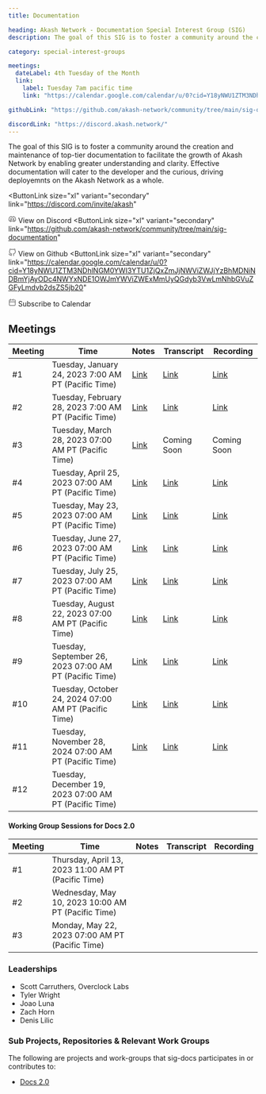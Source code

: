 ```yaml
---
title: Documentation

heading: Akash Network - Documentation Special Interest Group (SIG)
description: The goal of this SIG is to foster a community around the creation and maintenance of top-tier documentation to facilitate the growth of Akash Network.

category: special-interest-groups

meetings:
  dateLabel: 4th Tuesday of the Month
  link:
    label: Tuesday 7am pacific time
    link: "https://calendar.google.com/calendar/u/0?cid=Y18yNWU1ZTM3NDhlNGM0YWI3YTU1ZjQxZmJjNWViZWJjYzBhMDNiNDBmYjAyODc4NWYxNDE1OWJmYWViZWExMmUyQGdyb3VwLmNhbGVuZGFyLmdvb2dsZS5jb20"

githubLink: "https://github.com/akash-network/community/tree/main/sig-documentation"

discordLink: "https://discord.akash.network/"
---
```


The goal of this SIG is to foster a community around the creation and maintenance of top-tier documentation to facilitate the growth of Akash Network by enabling greater understanding and clarity. Effective documentation will cater to the developer and the curious, driving deployemnts on the Akash Network as a whole.

<div class="flex flex-col lg:flex-row lg:items-center gap-6"  >


<ButtonLink 
  size="xl"
  variant="secondary"
  link="https://discord.com/invite/akash"
>
<svg class="mr-1"   width="16" height="16" viewBox="0 0 16 16" fill="none" xmlns="http://www.w3.org/2000/svg"><path d="M3.66406 10.666C6.9974 12.3327 8.9974 12.3327 12.3307 10.666" stroke="#808080" stroke-width="1.5" stroke-linecap="round" stroke-linejoin="round"/><path d="M10.3333 11.666L11 12.9993C11 12.9993 13.7809 12.1138 14.6667 10.666C14.6667 9.99935 15.0201 5.23494 12.6667 3.66602C11.6667 2.99935 10 2.66602 10 2.66602L9.33333 3.99935H8" stroke="#808080" stroke-width="1.5" stroke-linecap="round" stroke-linejoin="round"/><path d="M5.68229 11.666L5.01563 12.9993C5.01563 12.9993 2.23474 12.1138 1.34896 10.666C1.34896 9.99935 0.995565 5.23494 3.34896 3.66602C4.34896 2.99935 6.01563 2.66602 6.01563 2.66602L6.68229 3.99935H8.01562" stroke="#808080" stroke-width="1.5" stroke-linecap="round" stroke-linejoin="round"/><path d="M5.66406 9.33268C5.11178 9.33268 4.66406 8.73573 4.66406 7.99935C4.66406 7.26297 5.11178 6.66602 5.66406 6.66602C6.21635 6.66602 6.66406 7.26297 6.66406 7.99935C6.66406 8.73573 6.21635 9.33268 5.66406 9.33268Z" stroke="#808080" stroke-width="1.5" stroke-linecap="round" stroke-linejoin="round"/><path d="M10.3359 9.33268C9.78365 9.33268 9.33594 8.73573 9.33594 7.99935C9.33594 7.26297 9.78365 6.66602 10.3359 6.66602C10.8882 6.66602 11.3359 7.26297 11.3359 7.99935C11.3359 8.73573 10.8882 9.33268 10.3359 9.33268Z" stroke="#808080" stroke-width="1.5" stroke-linecap="round" stroke-linejoin="round"/>
</svg>
View on Discord
</ButtonLink>
<ButtonLink 
  size="xl"
  variant="secondary"
  link="https://github.com/akash-network/community/tree/main/sig-documentation"
>
<svg  class="mr-1" width="16" height="16" viewBox="0 0 16 16" fill="none" xmlns="http://www.w3.org/2000/svg"><g clip-path="url(#clip0_2201_20876)"><path d="M10.6693 14.6852V12.7718C10.6943 12.454 10.6514 12.1344 10.5433 11.8344C10.4353 11.5344 10.2646 11.2608 10.0427 11.0318C12.136 10.7985 14.336 10.0052 14.336 6.36518C14.3358 5.4344 13.9778 4.53931 13.336 3.86518C13.6399 3.05085 13.6184 2.15075 13.276 1.35185C13.276 1.35185 12.4893 1.11851 10.6693 2.33851C9.14133 1.92439 7.53065 1.92439 6.00266 2.33851C4.18266 1.11851 3.39599 1.35185 3.39599 1.35185C3.05357 2.15075 3.03208 3.05085 3.33599 3.86518C2.68941 4.54431 2.331 5.44749 2.33599 6.38518C2.33599 9.99851 4.53599 10.7918 6.62932 11.0518C6.40999 11.2785 6.24083 11.5488 6.13286 11.8451C6.02489 12.1415 5.98053 12.4572 6.00266 12.7718V14.6852" stroke="#808080" stroke-width="1.5" stroke-linecap="round" stroke-linejoin="round"/><path d="M6.0026 13.3516C4.0026 14.0004 2.33594 13.3516 1.33594 11.3516" stroke="#808080" stroke-width="1.5" stroke-linecap="round" stroke-linejoin="round"/></g><defs><clipPath id="clip0_2201_20876"><rect width="16" height="16" fill="white"/></clipPath></defs></svg>
View on Github
</ButtonLink>
<ButtonLink 
  size="xl"
  variant="secondary"
  link="https://calendar.google.com/calendar/u/0?cid=Y18yNWU1ZTM3NDhlNGM0YWI3YTU1ZjQxZmJjNWViZWJjYzBhMDNiNDBmYjAyODc4NWYxNDE1OWJmYWViZWExMmUyQGdyb3VwLmNhbGVuZGFyLmdvb2dsZS5jb20"
>
<svg  class="mr-1"  width="16" height="16" viewBox="0 0 16 16" fill="none" xmlns="http://www.w3.org/2000/svg"><path d="M10 2.66732V1.33398M10 2.66732V4.00065M10 2.66732H7M2 6.66732V12.6673C2 13.4037 2.59695 14.0007 3.33333 14.0007H12.6667C13.4031 14.0007 14 13.4037 14 12.6673V6.66732H2Z" stroke="#808080" stroke-width="1.5" stroke-linecap="round" stroke-linejoin="round"/><path d="M2 6.66602V3.99935C2 3.26297 2.59695 2.66602 3.33333 2.66602H4.66667" stroke="#808080" stroke-width="1.5" stroke-linecap="round" stroke-linejoin="round"/><path d="M4.66406 1.33398V4.00065" stroke="#808080" stroke-width="1.5" stroke-linecap="round" stroke-linejoin="round"/><path d="M14.0026 6.66602V3.99935C14.0026 3.26297 13.4057 2.66602 12.6693 2.66602H12.3359" stroke="#808080" stroke-width="1.5" stroke-linecap="round" stroke-linejoin="round"/></svg>
Subscribe to Calendar
</ButtonLink>


</div>

## Meetings

| Meeting | Time | Notes | Transcript | Recording
| --- | --- | --- | --- | --- |
| #1 | Tuesday, January 24, 2023 7:00 AM PT (Pacific Time) | [Link](https://github.com/akash-network/community/blob/main/sig-documentation/meetings/001-2023-01-24.md) | [Link](https://github.com/akash-network/community/blob/main/sig-documentation/meetings/001-2023-01-24.md#transcript) | [Link](https://rccf7mccev5vmvdmjyn2hnc5udhro25ayfh5f4oltnmg7dow2ddq.arweave.net/iIRfsEIle1ZUbE4bo7RdoM8Xa6DBT9Lxy5tYb43W0Mc)
| #2 | Tuesday, February 28, 2023 7:00 AM PT (Pacific Time) | [Link](https://github.com/akash-network/community/blob/main/sig-documentation/meetings/002-2023-02-28.md) | [Link](https://github.com/akash-network/community/blob/main/sig-documentation/meetings/002-2023-02-28.md#transcript) | [Link](https://e2qlbmcrhw44upxtvl43fmnk3wbph47snbug2rpxszhakms63kfq.arweave.net/JqCwsFE9uco-86r5srGq3YLz8_JoaG1F95ZOBTJe2os)
| #3 | Tuesday, March 28, 2023 07:00 AM PT (Pacific Time) | [Link](https://github.com/akash-network/community/blob/main/sig-documentation/meetings/003-2023-03-28.md)   | Coming Soon  | Coming Soon
| #4 | Tuesday, April 25, 2023 07:00 AM PT (Pacific Time) | [Link](https://github.com/akash-network/community/blob/main/sig-documentation/meetings/004-2023-04-25.md)   | [Link](https://github.com/akash-network/community/blob/main/sig-documentation/meetings/004-2023-04-25.md#transcript)  | [Link](https://uufzzfzfy24kacwhpw5bcqsivzc3vul7awuzk7hn6y4a2gnbrola.arweave.net/pQuclyXGuKAKx326EUJIrkW60X8FqZV87fY4DRmhi5Y)
| #5 | Tuesday, May 23, 2023 07:00 AM PT (Pacific Time) |[Link](https://github.com/akash-network/community/blob/main/sig-documentation/meetings/005-2023-05-23.md)   |[Link](https://github.com/akash-network/community/blob/main/sig-documentation/meetings/005-2023-05-23.md#transcript)  |[Link](https://3eizdnutji7gcakmeauroj32meamgg2kkofnsbkg52sgv4dzj2xa.arweave.net/2RGRtpNKPmEBTCApFyd6YQDDG0pTitkFRu6kavB5Tq4)
| #6 | Tuesday, June 27, 2023 07:00 AM PT (Pacific Time) |[Link](https://github.com/akash-network/community/blob/main/sig-documentation/meetings/006-2023-06-27.md)  |[Link](https://github.com/akash-network/community/blob/main/sig-documentation/meetings/006-2023-06-27.md#transcript)  | [Link](https://jqtbpq377livrj4hbk4pw4vv2djrt3gmqxgs5zjwl7djg3lq4f5a.arweave.net/TCYXw3_60Vinhwq4-3K10NMZ7MyFzS7lNl_Gk21w4Xo)
| #7 | Tuesday, July 25, 2023 07:00 AM PT (Pacific Time) |[Link](https://github.com/akash-network/community/blob/main/sig-documentation/meetings/007-2023-07-25.md)   |[Link](https://github.com/akash-network/community/blob/main/sig-documentation/meetings/007-2023-07-25.md#transcript)  |[Link](https://vxe3skefb3gv6igjgmwqlzhkfhsvltmzf4cufajqw6yuzh46wana.arweave.net/rcm5KIUOzV8gyTMtBeTqKeVVzZkvBUKBMLexTJ-esBo)
| #8 | Tuesday, August 22, 2023 07:00 AM PT (Pacific Time) |[Link](https://github.com/akash-network/community/blob/main/sig-documentation/meetings/008-2023-08-22.md)   |[Link](https://github.com/akash-network/community/blob/main/sig-documentation/meetings/008-2023-08-22.md#transcript)  |[Link](https://53oqqojl3emoys343dhzcfp5hsfmcs2q4r4kiah4wn3wj77pbyta.arweave.net/7t0IOSvZGOxLfNjPkRX9PIrBS1DkeKQA_LN3ZP_vDiY)
| #9 | Tuesday, September 26, 2023 07:00 AM PT (Pacific Time) | [Link](https://github.com/akash-network/community/blob/main/sig-documentation/meetings/008-2023-09-26.md) |  [Link](https://github.com/akash-network/community/blob/main/sig-documentation/meetings/008-2023-09-26.md#transcript)| [Link](https://dknymsd25d4wo4gbxp6435niarkm3ugz7f6onipsi7r7aoghn72q.arweave.net/GpuGSHro-Wdwwbv9zfWoBFTN0Nn5fOah8kfj8DjHb_U)
| #10 | Tuesday, October 24, 2024 07:00 AM PT (Pacific Time) | [Link](https://github.com/akash-network/community/blob/main/sig-documentation/meetings/010-2023-10-24.md)  | [Link](https://github.com/akash-network/community/blob/main/sig-documentation/meetings/010-2023-10-24.md#transcript) | [Link](https://j7umqwzmkiglhuckkezav7c2rbh4cirv4d2nrjophespxwsjqtxa.arweave.net/T-jIWyxSDLPQSlEyCvxaiE_BIjXg9Nilzzkk-9pJhO4)
| #11 | Tuesday, November 28, 2024 07:00 AM PT (Pacific Time) |[Link](https://github.com/akash-network/community/blob/main/sig-documentation/meetings/011-2023-11-28.md)   |[Link](https://github.com/akash-network/community/blob/main/sig-documentation/meetings/011-2023-11-28.md#transcript)  |[Link](https://na7gjhjowrrxc37tzk76rixczxf4st6b3rjpfjrzktiln7yxuckq.arweave.net/aD5knS60Y3Fv88q_6KLizcvJT8HcUvKmOVTQtv8XoJU)
| #12 | Tuesday, December 19, 2023 07:00 AM PT (Pacific Time) |   |  |

#### Working Group Sessions for Docs 2.0

| Meeting | Time | Notes | Transcript | Recording
| --- | --- | --- | --- | --- |
| #1 | Thursday, April 13, 2023 11:00 AM PT (Pacific Time) |   |  |
| #2 | Wednesday, May 10, 2023 10:00 AM PT (Pacific Time) |   |  |
| #3 | Monday, May 22, 2023 07:00 AM PT (Pacific Time) |   |  |

### Leaderships

- Scott Carruthers, Overclock Labs
- Tyler Wright
- Joao Luna
- Zach Horn
- Denis Lilic

### Sub Projects, Repositories & Relevant Work Groups

The following are projects and work-groups that sig-docs participates in or contributes to:

- [Docs 2.0](https://github.com/akash-network/community/blob/main/sig-documentation/documentation-structure.md)
